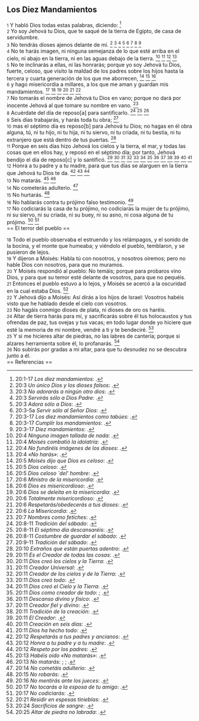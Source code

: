== Los Diez Mandamientos ==

{{anchor|1}} <small>1</small> Y habló Dios todas estas palabras, diciendo: <ref>20:1-17 ''Los diez mandamientos'': {{lib|LU|142|3|21}}.</ref><br>
{{anchor|2}} <small>2</small> Yo soy Jehová tu Dios, que te saqué de la tierra de Egipto, de casa de servidumbre.<br>
{{anchor|3}} <small>3</small> No tendrás dioses ajenos delante de mí. <ref>20:3 ''Un único Dios y los dioses falsos'': {{lib|LU|160|5|9}}.</ref> <ref>20:3 ''No adorarás a ningún otro dios'': {{lib|LU|142|3|11}}.</ref> <ref>20:3 ''Servirás sólo a Dios Padre'': {{lib|LU|66|7|9}}.</ref> <ref>20:3 ''Adora sólo a Dios'': {{lib|LU|133|4|9}}.</ref> <ref>20:3-5a ''Servir sólo al Señor Dios'': {{lib|LU|136|9|3}}.</ref> <ref>20:3-17 ''Los diez mandamientos como tabúes'': {{lib|LU|89|1|4}}.</ref> <ref>20:3-17 ''Cumplir los mandamientos'': {{lib|LU|163|2|4}}.</ref> <ref>20:3-17 ''Diez mandamientos'': {{lib|LU|131|2|12}}.</ref><br>
{{anchor|4}} <small>4</small> No te harás imagen, ni ninguna semejanza de lo que esté arriba en el cielo, ni abajo en la tierra, ni en las aguas debajo de la tierra. <ref>20:4 ''Ninguna imagen tallada de nada'': {{lib|LU|88|2|5}}.</ref> <ref>20:4 ''Moisés combatió la idolatría'': {{lib|LU|142|4|2}}.</ref> <ref>20:4 ''No fundiréis imágenes de los dioses'': {{lib|LU|142|3|12}}.</ref> <ref>20:4 ''«No harás»'': {{lib|LU|89|2|1}}.</ref><br>
{{anchor|5}} <small>5</small> No te inclinarás a ellas, ni las honrarás; porque yo soy Jehová tu Dios, fuerte, celoso, que visito la maldad de los padres sobre los hijos hasta la tercera y cuarta generación de los que me aborrecen, <ref>20:5 ''Moisés dijo que Dios es celoso'': {{lib|LU|142|2|1}}.</ref> <ref>20:5 ''Dios celoso'': {{lib|LU|96|4|6}}.</ref> <ref>20:5 ''Dios celoso `del' hombre'': {{lib|LU|4|3|1}}.</ref><br>
{{anchor|6}} <small>6</small> y hago misericordia a millares, a los que me aman y guardan mis mandamientos. <ref>20:6 ''Ministro de la misericordia'': {{lib|LU|6|3|2}}.</ref> <ref>20:6 ''Dios es misericordioso'': {{lib|LU|2|5|7}}.</ref> <ref>20:6 ''Dios se deleita en la misericordia'': {{lib|LU|143|1|6}}.</ref> <ref>20:6 ''Totalmente misericordioso'': {{lib|LU|142|3|7}}.</ref> <ref>20:6 ''Respetarás/obedecerás a tus dioses'': {{lib|LU|66|7|10}}.</ref> <ref>20:6 ''La Misericordia'': {{lib|LU|131|10|6}}.</ref><br>
{{anchor|7}} <small>7</small> No tomarás el nombre de Jehová tu Dios en vano; porque no dará por inocente Jehová al que tomare su nombre en vano. <ref>20:7 ''Nombres como fetiches'': {{lib|LU|88|5|5}}.</ref><br>
{{anchor|8}} <small>8</small> Acuérdate del día de reposo[a] para santificarlo. <ref>20:8-11 ''Tradición del sábado'': {{lib|LU|74|4|6}}.</ref> <ref>20:8-11 ''El séptimo día descansaréis'': {{lib|LU|142|3|15}}.</ref> <ref>20:8-11 ''Costumbre de guardar el sábado'': {{lib|LU|95|1|2}}.</ref><br>
{{anchor|9}} <small>9</small> Seis días trabajarás, y harás toda tu obra; <ref>20:9-11 ''Tradición del sábado'': {{lib|LU|74|8|1}}.</ref><br>
{{anchor|10}} <small>10</small> mas el séptimo día es reposo[b] para Jehová tu Dios; no hagas en él obra alguna, tú, ni tu hijo, ni tu hija, ni tu siervo, ni tu criada, ni tu bestia, ni tu extranjero que está dentro de tus puertas. <ref>20:10 ''Extraños que están puertas adentro'': {{lib|LU|27|4|3}}.</ref><br>
{{anchor|11}} <small>11</small> Porque en seis días hizo Jehová los cielos y la tierra, el mar, y todas las cosas que en ellos hay, y reposó en el séptimo día; por tanto, Jehová bendijo el día de reposo[c] y lo santificó. <ref>20:11 ''Es el Creador de todas las cosas'': {{lib|LU|131|10|2}}.</ref> <ref>20:11 ''Dios creó los cielos y la Tierra'': {{lib|LU|1|0|1}}.</ref> <ref>20:11 ''Creador Universal'': {{lib|LU|142|3|7}}.</ref> <ref>20:11 ''Creador de los cielos y de la Tierra'': {{lib|LU|128|1|10}}.</ref> <ref>20:11 ''Dios creó todo'': {{lib|LU|131|2|2}}.</ref> <ref>20:11 ''Dios creó el Cielo y la Tierra'': {{lib|LU|92|6|6}}.</ref> <ref>20:11 ''Dios como creador de todo'': {{lib|LU|0|2|9}}; {{lib|LU|95|5|9}}.</ref> <ref>20:11 ''Descanso divino y físico'': {{lib|LU|44|5|8}}.</ref> <ref>20:11 ''Creador fiel y divino'': {{lib|LU|2|1|2}}.</ref> <ref>20:11 ''Tradición de la creación'': {{lib|LU|74|8|1}}.</ref> <ref>20:11 ''El Creador'': {{lib|LU|131|10|6}}.</ref> <ref>20:11 ''Creación en seis días'': {{lib|LU|142|3|21}}.</ref> <ref>20:11 ''Dios ha hecho todo'': {{lib|LU|6|1|3}}.</ref><br>
{{anchor|12}} <small>12</small> Honra a tu padre y a tu madre, para que tus días se alarguen en la tierra que Jehová tu Dios te da. <ref>20:12 ''Respetarás a tus padres y ancianos'': {{lib|LU|66|7|15}}.</ref> <ref>20:12 ''Honra a tu padre y a tu madre'': {{lib|LU|124|4|9}}.</ref> <ref>20:12 ''Respeto por los padres'': {{lib|LU|153|3|3}}.</ref><br>
{{anchor|13}} <small>13</small> No matarás. <ref>20:13 ''Habéis oído «No matarás»'': {{lib|LU|140|6|4}}.</ref> <ref>20:13 ''No matarás'': {{lib|LU|162|2|1}}; {{lib|LU|66|7|12}}; {{lib|LU|70|11|2}}.</ref><br>
{{anchor|14}} <small>14</small> No cometerás adulterio. <ref>20:14 ''No cometáis adulterio'': {{lib|LU|140|6|5}}.</ref><br>
{{anchor|15}} <small>15</small> No hurtarás. <ref>20:15 ''No robarás'': {{lib|LU|66|7|13}}.</ref><br>
{{anchor|16}} <small>16</small> No hablarás contra tu prójimo falso testimonio. <ref>20:16 ''No mentirás ante los jueces'': {{lib|LU|66|7|11}}.</ref><br>
{{anchor|17}} <small>17</small> No codiciarás la casa de tu prójimo, no codiciarás la mujer de tu prójimo, ni su siervo, ni su criada, ni su buey, ni su asno, ni cosa alguna de tu prójimo. <ref>20:17 ''No tocarás a la esposa de tu amigo'': {{lib|LU|66|7|14}}.</ref> <ref>20:17 ''No codiciarás'': {{lib|LU|165|4|8}}.</ref><br>
== El terror del pueblo ==

{{anchor|18}} <small>18</small> Todo el pueblo observaba el estruendo y los relámpagos, y el sonido de la bocina, y el monte que humeaba; y viéndolo el pueblo, temblaron, y se pusieron de lejos.<br>
{{anchor|19}} <small>19</small> Y dijeron a Moisés: Habla tú con nosotros, y nosotros oiremos; pero no hable Dios con nosotros, para que no muramos.<br>
{{anchor|20}} <small>20</small> Y Moisés respondió al pueblo: No temáis; porque para probaros vino Dios, y para que su temor esté delante de vosotros, para que no pequéis.<br>
{{anchor|21}} <small>21</small> Entonces el pueblo estuvo a lo lejos, y Moisés se acercó a la oscuridad en la cual estaba Dios. <ref>20:21 ''Residir en espesas tinieblas'': {{lib|LU|2|1|1}}.</ref><br>
{{anchor|22}} <small>22</small> Y Jehová dijo a Moisés: Así dirás a los hijos de Israel: Vosotros habéis visto que he hablado desde el cielo con vosotros.<br>
{{anchor|23}} <small>23</small> No hagáis conmigo dioses de plata, ni dioses de oro os haréis.<br>
{{anchor|24}} <small>24</small> Altar de tierra harás para mí, y sacrificarás sobre él tus holocaustos y tus ofrendas de paz, tus ovejas y tus vacas; en todo lugar donde yo hiciere que esté la memoria de mi nombre, vendré a ti y te bendeciré. <ref>20:24 ''Sacrificios de sangre'': {{lib|LU|63|6|4}}.</ref><br>
{{anchor|25}} <small>25</small> Y si me hicieres altar de piedras, no las labres de cantería; porque si alzares herramienta sobre él, lo profanarás. <ref>20:25 ''Altar de piedra no labrada'': {{lib|LU|92|2|2}}.</ref><br>
{{anchor|26}} <small>26</small> No subirás por gradas a mi altar, para que tu desnudez no se descubra junto a él.<br>
== Referencias ==

<references />
